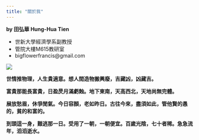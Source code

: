 ---
title: "關於我"
---

**by 田弘華 Hung-Hua Tien**

- 世新大學經濟學系副教授
- 管院大樓M615教研室
- bigflowerfrancis@gmail.com

![](./pictures/bigflowerfrancis.jpg)

**世情推物理，人生貴適意。想人間造物搬興廢，吉藏凶，凶藏吉。**

**富貴那能長富貴，日盈昃月滿虧蝕。地下東南，天高西北，天地尚無完體。**

**展放愁眉，休爭閒氣。今日容顏，老如昨日。古往今來，盡須如此，管他賢的愚的，貧的和富的。**

**到頭這一身，難逃那一日。受用了一朝，一朝便宜。百歲光陰，七十者稀。急急流年，滔滔逝水。**
